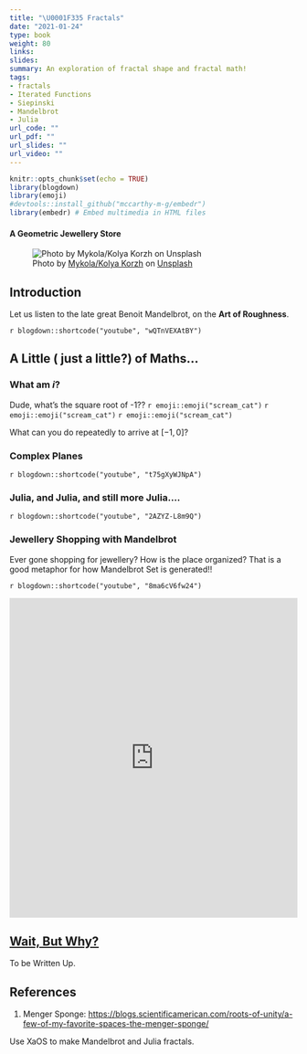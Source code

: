 ```yaml
---
title: "\U0001F335 Fractals"
date: "2021-01-24"
type: book
weight: 80
links:
slides: 
summary: An exploration of fractal shape and fractal math!
tags:
- fractals
- Iterated Functions
- Siepinski
- Mandelbrot
- Julia
url_code: ""
url_pdf: ""
url_slides: ""
url_video: ""
---
```


```r
knitr::opts_chunk$set(echo = TRUE)
library(blogdown)
library(emoji)
#devtools::install_github("mccarthy-m-g/embedr")
library(embedr) # Embed multimedia in HTML files
```

#### A Geometric Jewellery Store

![Photo by <a href="https://unsplash.com/@kolyakorzh?utm_content=creditCopyText&utm_medium=referral&utm_source=unsplash">Mykola/Kolya Korzh</a> on <a href="https://unsplash.com/photos/brown-wooden-bird-house-ornament-HFogW6fHv4E?utm_content=creditCopyText&utm_medium=referral&utm_source=unsplash">Unsplash</a>
  ](featured.jpg)

## Introduction

Let us listen to the late great Benoit Mandelbrot, on the **Art of Roughness**.

`r blogdown::shortcode("youtube", "wQTnVEXAtBY")`


## A Little ( just a little?) of Maths...

### What am $i$?

Dude, what's the square root of -1?? `r emoji::emoji("scream_cat")` `r emoji::emoji("scream_cat")` `r emoji::emoji("scream_cat")`

What can you do repeatedly to arrive at $[-1, 0]$?

### Complex Planes

`r blogdown::shortcode("youtube", "t75gXyWJNpA")`

### Julia, and Julia, and still more Julia....

`r blogdown::shortcode("youtube", "2AZYZ-L8m9Q")`


### Jewellery Shopping with Mandelbrot

Ever gone shopping for jewellery? How is the place organized? That is a good metaphor for how Mandelbrot Set is generated!!

`r blogdown::shortcode("youtube", "8ma6cV6fw24")`



<iframe width="100%" height="560" frameborder="0"
  src="https://observablehq.com/embed/@mcmcclur/julia-sets-and-the-mandelbrot-set?cells=topmatter%2Cwidget%2Cjulia_svg%2Ccompute_orbit"></iframe>
  
## <u>[Wait, But Why?](https://waitbutwhy.com)</u>
To be Written Up. 

## References

1. Menger Sponge: <https://blogs.scientificamerican.com/roots-of-unity/a-few-of-my-favorite-spaces-the-menger-sponge/>

Use XaOS to make Mandelbrot and Julia fractals.

